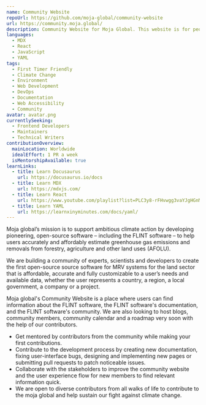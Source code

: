 ```yaml
---
name: Community Website
repoUrl: https://github.com/moja-global/community-website
url: https://community.moja.global/
description: Community Website for Moja Global. This website is for people to get a glimpse of Moja Global's projects and their developments. The website also holds blogs and guides by the Moja family to help you better understand our work and hopefully learn from the experience of others. 
languages:
  - MDX
  - React
  - JavaScript
  - YAML
tags:
  - First Timer Friendly
  - Climate Change
  - Environment
  - Web Development
  - DevOps
  - Documentation
  - Web Accessibility
  - Community
avatar: avatar.png
currentlySeeking:
  - Frontend Developers
  - Maintainers
  - Technical Writers
contributionOverview:
  mainLocation: Worldwide
  idealEffort: 1 PR a week
  isMentorshipAvailable: true
learnLinks:
  - title: Learn Docusaurus
    url: https://docusaurus.io/docs
  - title: Learn MDX
    url: https://mdxjs.com/
  - title: Learn React
    url: https://www.youtube.com/playlist?list=PLC3y8-rFHvwgg3vaYJgHGnModB54rxOk3
  - title: Learn YAML
    url: https://learnxinyminutes.com/docs/yaml/
---
```


<Overview>

Moja global’s mission is to support ambitious climate action by developing pioneering, open-source software – including the FLINT software – to help users accurately and affordably estimate greenhouse gas emissions and removals from forestry, agriculture and other land uses (AFOLU).

We are building a community of experts, scientists and developers to create the first open-source source software for MRV systems for the land sector that is affordable, accurate and fully customizable to a user’s needs and available data, whether the user represents a country, a region, a local government, a company or a project.

Moja global's Community Website is a place where users can find information about the FLINT software, the FLINT software's documentation, and the FLINT software's community. We are also looking to host blogs, community members, community calendar and a roadmap very soon with the help of our contributors.

</Overview>

<Contributing>

- Get mentored by contributors from the community while making your first contributions.
- Contribute to the development process by creating new documentation, fixing user-interface bugs, designing and implementing new pages or submitting pull requests to patch noticeable issues.
- Collaborate with the stakeholders to improve the community website and the user experience flow for new members to find relevant information quick.
- We are open to diverse contributors from all walks of life to contribute to the moja global and help sustain our fight against climate change.

</Contributing>

